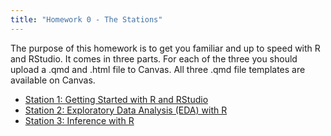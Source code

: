 ```yaml
---
title: "Homework 0 - The Stations"
---
```


The purpose of this homework is to get you familiar and up to speed with R and RStudio. It comes in three parts. For each of the three you should upload a .qmd and .html file to Canvas. All three .qmd file templates are available on Canvas.

- [Station 1: Getting Started with R and RStudio](hw-0-Station-1.Qmd)
- [Station 2: Exploratory Data Analysis (EDA) with R](hw-0-Station-2.Qmd)
- [Station 3: Inference with R](hw-0-Station-3.Qmd)